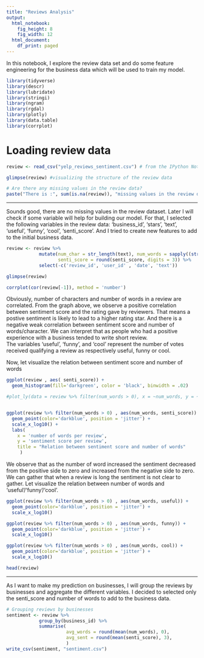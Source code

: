 ```yaml
---
title: "Reviews Analysis"
output:
  html_notebook:
    fig_height: 8
    fig_width: 12
  html_document:
    df_print: paged
---
```


In this notebook, I explore the review data set and do some feature engineering for the business data which will be used to train my model.

```r
library(tidyverse)
library(descr)
library(lubridate)
library(stringi)
library(ngram)
library(rgdal)
library(plotly)
library(data.table)
library(corrplot)
```

# Loading review data

```r
review <- read_csv("yelp_reviews_sentiment.csv") # from the IPython NoteBook 'Yelp_reviews_sentiment.ipynb' where I created a feature to get the sentiment score of each review. I used the ntlk library to do it.
```

```r
glimpse(review) #visualizing the structure of the review data
```

```r
# Are there any missing values in the review data?
paste("There is :", sum(is.na(review)), "missing values in the review data.")
```
_____________

Sounds good, there are no missing values in the review dataset. Later I will check if some variable will help for building our model. For that, I selected the following variables in the review data: 'business_id', 'stars', 'text', 'useful', 'funny', 'cool', 'senti_score'. And I tried to create new features to add to the initial business data.

```r
review <- review %>%
            mutate(num_char = str_length(text), num_words = sapply((str_split(text, boundary ('word'))), length), 
                   senti_score = round(senti_score, digits = 3)) %>%
            select(-c('review_id', 'user_id' , 'date', 'text'))

glimpse(review)

corrplot(cor(review[-1]), method = 'number')
```



Obviously, number of characters and number of words in a review are correlated. From the graph above, we observe a positive correlation between sentiment score and the rating gave by reviewers. That means a postive sentiment is likely to lead to a higher rating star. And there is a negative weak correlation between sentiment score and number of words/character. We can interpret that as people who had a positive experience with a business tended to write short review.  
The variables 'useful', 'funny', and 'cool' represent the number of votes received qualifying a review as respectively useful, funny or cool. 

Now, let visualize the relation between sentiment score and number of words

```r
ggplot(review , aes( senti_score)) +
  geom_histogram(fill='darkgreen', color = 'black', binwidth = .02)
```




```r
#plot_ly(data = review %>% filter(num_words > 0), x = ~num_words, y = ~senti_score)


ggplot(review %>% filter(num_words > 0) , aes(num_words, senti_score)) +
  geom_point(color='darkblue', position = 'jitter') + 
  scale_x_log10() +
  labs(
    x = 'number of words per review',
    y = 'sentiment score per review',
    title = "Relation between sentiment score and number of words"
     )
```

We observe that as the number of word increased the sentiment decreased from the positive side to zero and increased from the negative side to zero. We can gather that when a review is long the sentiment is not clear to gather.
Let visualize the relation between number of words and 'useful'/'funny'/'cool'.

```r
ggplot(review %>% filter(num_words > 0) , aes(num_words, useful)) +
  geom_point(color='darkblue', position = 'jitter') + 
  scale_x_log10()

ggplot(review %>% filter(num_words > 0) , aes(num_words, funny)) +
  geom_point(color='darkblue', position = 'jitter') + 
  scale_x_log10()

ggplot(review %>% filter(num_words > 0) , aes(num_words, cool)) +
  geom_point(color='darkblue', position = 'jitter') + 
  scale_x_log10()
```

```r
head(review)
```
____________
As I want to make my prediction on businesses, I will group the reviews by businesses and aggregate the different variables.
I decided to selected only the senti_score and number of words to add to the business data.

```r
# Grouping reviews by businesses 
sentiment <- review %>%
            group_by(business_id) %>% 
            summarise(
                      avg_words = round(mean(num_words), 0),
                      avg_sent = round(mean(senti_score), 3),
                      )
write_csv(sentiment, "sentiment.csv")
                  
```

